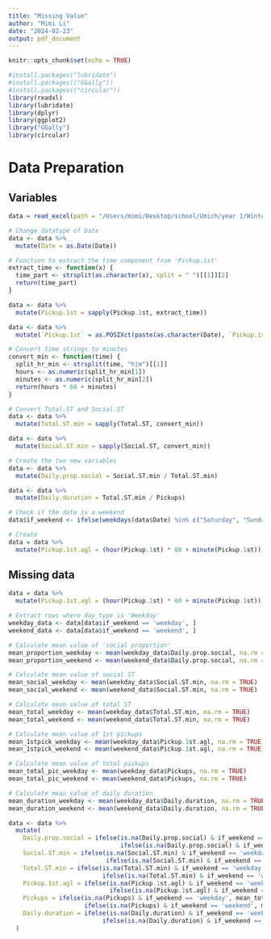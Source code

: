 ```yaml
---
title: "Missing Value"
author: "Mimi Li"
date: "2024-02-23"
output: pdf_document
---
```


```r
knitr::opts_chunk$set(echo = TRUE)
```

```r
#install.packages("lubridate")
#install.packages(("GGally"))
#install.packages(("circular"))
library(readxl)
library(lubridate)
library(dplyr)
library(ggplot2)
library("GGally")
library(circular)
```
# Data Preparation

## Variables
```r
data = read_excel(path = "/Users/mimi/Desktop/school/Umich/year 1/Winter/Biostat 620/ST_Mimi.xlsx")

# Change datatype of Date
data <- data %>%
  mutate(Date = as.Date(Date))

# Function to extract the time component from 'Pickup.1st'
extract_time <- function(x) {
  time_part <- strsplit(as.character(x), split = " ")[[1]][2]
  return(time_part)
}

data <- data %>%
  mutate(Pickup.1st = sapply(Pickup.1st, extract_time))

data <- data %>%
  mutate(`Pickup.1st` = as.POSIXct(paste(as.character(Date), `Pickup.1st`), format="%Y-%m-%d %H:%M:%S"))

# Convert time strings to minutes
convert_min <- function(time) {
  split_hr_min <- strsplit(time, "h|m")[[1]]
  hours <- as.numeric(split_hr_min[1])
  minutes <- as.numeric(split_hr_min[2])
  return(hours * 60 + minutes)
}

# Convert Total.ST and Social.ST
data <- data %>%
  mutate(Total.ST.min = sapply(Total.ST, convert_min))

data <- data %>%
  mutate(Social.ST.min = sapply(Social.ST, convert_min))

# Create the two new variables
data <- data %>%
  mutate(Daily.prop.social = Social.ST.min / Total.ST.min)

data <- data %>%
  mutate(Daily.duration = Total.ST.min / Pickups)

# Check if the date is a weekend
data$if_weekend <- ifelse(weekdays(data$Date) %in% c("Saturday", "Sunday"), "weekend", "weekday")

# Create 
data = data %>%
  mutate(Pickup.1st.agl = (hour(Pickup.1st) * 60 + minute(Pickup.1st)) / (24 * 60) * 360)
```

## Missing data
```r
data = data %>%
  mutate(Pickup.1st.agl = (hour(Pickup.1st) * 60 + minute(Pickup.1st)) / (24 * 60) * 360)

```

```r
# Extract rows where day_type is 'Weekday'
weekday_data <- data[data$if_weekend == 'weekday', ]
weekend_data <- data[data$if_weekend == 'weekend', ]

# Calculate mean value of 'social proportion'
mean_proportion_weekday <- mean(weekday_data$Daily.prop.social, na.rm = TRUE)
mean_proportion_weekend <- mean(weekend_data$Daily.prop.social, na.rm = TRUE)

# Calculate mean value of social ST
mean_social_weekday <- mean(weekday_data$Social.ST.min, na.rm = TRUE)
mean_social_weekend <- mean(weekend_data$Social.ST.min, na.rm = TRUE)

# Calculate mean value of total ST
mean_total_weekday <- mean(weekday_data$Total.ST.min, na.rm = TRUE)
mean_total_weekend <- mean(weekend_data$Total.ST.min, na.rm = TRUE)

# Calculate mean value of 1st pickups
mean_1stpick_weekday <- mean(weekday_data$Pickup.1st.agl, na.rm = TRUE)
mean_1stpick_weekend <- mean(weekend_data$Pickup.1st.agl, na.rm = TRUE)

# Calculate mean value of total pickups
mean_total_pic_weekday <- mean(weekday_data$Pickups, na.rm = TRUE)
mean_total_pic_weekend <- mean(weekend_data$Pickups, na.rm = TRUE)

# Calculate mean value of daily duration
mean_duration_weekday <- mean(weekday_data$Daily.duration, na.rm = TRUE)
mean_duration_weekend <- mean(weekend_data$Daily.duration, na.rm = TRUE)
```

```r
data <- data %>%
  mutate(
    Daily.prop.social = ifelse(is.na(Daily.prop.social) & if_weekend == 'weekday', mean_proportion_weekday, 
                               ifelse(is.na(Daily.prop.social) & if_weekend == 'weekend', mean_proportion_weekend, Daily.prop.social)),
    Social.ST.min = ifelse(is.na(Social.ST.min) & if_weekend == 'weekday', mean_social_weekday, 
                           ifelse(is.na(Social.ST.min) & if_weekend == 'weekend', mean_social_weekend, Social.ST.min)),
    Total.ST.min = ifelse(is.na(Total.ST.min) & if_weekend == 'weekday', mean_total_weekday, 
                          ifelse(is.na(Total.ST.min) & if_weekend == 'weekend', mean_total_weekend, Total.ST.min)),
    Pickup.1st.agl = ifelse(is.na(Pickup.1st.agl) & if_weekend == 'weekday', mean_1stpick_weekday, 
                            ifelse(is.na(Pickup.1st.agl) & if_weekend == 'weekend', mean_1stpick_weekend, Pickup.1st.agl)),
    Pickups = ifelse(is.na(Pickups) & if_weekend == 'weekday', mean_total_pic_weekday, 
                     ifelse(is.na(Pickups) & if_weekend == 'weekend', mean_total_pic_weekend, Pickups)),
    Daily.duration = ifelse(is.na(Daily.duration) & if_weekend == 'weekday', mean_duration_weekday, 
                          ifelse(is.na(Daily.duration) & if_weekend == 'weekend', mean_duration_weekend, Daily.duration)),
  )
```
